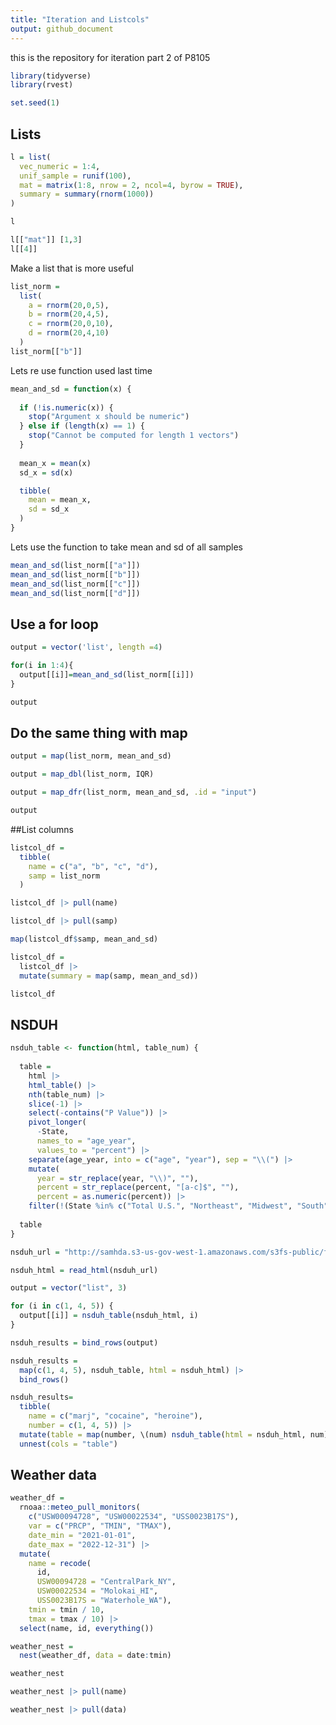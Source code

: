 ```yaml
---
title: "Iteration and Listcols"
output: github_document
---
```

this is the repository for iteration part 2 of P8105

```r
library(tidyverse)
library(rvest)

set.seed(1)

```

## Lists 
```r
l = list(
  vec_numeric = 1:4,
  unif_sample = runif(100),
  mat = matrix(1:8, nrow = 2, ncol=4, byrow = TRUE),
  summary = summary(rnorm(1000))
)

l

l[["mat"]] [1,3]
l[[4]]
```

Make a list that is more useful
```r
list_norm =
  list(
    a = rnorm(20,0,5),
    b = rnorm(20,4,5),
    c = rnorm(20,0,10),
    d = rnorm(20,4,10)
  )
list_norm[["b"]]
```

Lets re use function used last time
```r
mean_and_sd = function(x) {
  
  if (!is.numeric(x)) {
    stop("Argument x should be numeric")
  } else if (length(x) == 1) {
    stop("Cannot be computed for length 1 vectors")
  }
  
  mean_x = mean(x)
  sd_x = sd(x)

  tibble(
    mean = mean_x, 
    sd = sd_x
  )
}
```

Lets use the function to take mean and sd of all samples 
```r
mean_and_sd(list_norm[["a"]])
mean_and_sd(list_norm[["b"]])
mean_and_sd(list_norm[["c"]])
mean_and_sd(list_norm[["d"]])
```

## Use a for loop
```r
output = vector('list', length =4)

for(i in 1:4){
  output[[i]]=mean_and_sd(list_norm[[i]])
}

output
```

## Do the same thing with map
```r
output = map(list_norm, mean_and_sd)
```

```r
output = map_dbl(list_norm, IQR)
```

```r
output = map_dfr(list_norm, mean_and_sd, .id = "input")

output
```


##List columns

```r
listcol_df = 
  tibble(
    name = c("a", "b", "c", "d"),
    samp = list_norm
  )
```

```r
listcol_df |> pull(name)
```

```r
listcol_df |> pull(samp)
```

```r
map(listcol_df$samp, mean_and_sd)
```

```r
listcol_df = 
  listcol_df |> 
  mutate(summary = map(samp, mean_and_sd))

listcol_df
```

## NSDUH
```r
nsduh_table <- function(html, table_num) {
  
  table = 
    html |> 
    html_table() |> 
    nth(table_num) |>
    slice(-1) |> 
    select(-contains("P Value")) |>
    pivot_longer(
      -State,
      names_to = "age_year", 
      values_to = "percent") |>
    separate(age_year, into = c("age", "year"), sep = "\\(") |>
    mutate(
      year = str_replace(year, "\\)", ""),
      percent = str_replace(percent, "[a-c]$", ""),
      percent = as.numeric(percent)) |>
    filter(!(State %in% c("Total U.S.", "Northeast", "Midwest", "South", "West")))
  
  table
}

```

```r
nsduh_url = "http://samhda.s3-us-gov-west-1.amazonaws.com/s3fs-public/field-uploads/2k15StateFiles/NSDUHsaeShortTermCHG2015.htm"

nsduh_html = read_html(nsduh_url)

output = vector("list", 3)

for (i in c(1, 4, 5)) {
  output[[i]] = nsduh_table(nsduh_html, i)
}

nsduh_results = bind_rows(output)
```

```r
nsduh_results = 
  map(c(1, 4, 5), nsduh_table, html = nsduh_html) |> 
  bind_rows()
```

```r
nsduh_results= 
  tibble(
    name = c("marj", "cocaine", "heroine"),
    number = c(1, 4, 5)) |> 
  mutate(table = map(number, \(num) nsduh_table(html = nsduh_html, num))) |> 
  unnest(cols = "table")

```


## Weather data
```r
weather_df = 
  rnoaa::meteo_pull_monitors(
    c("USW00094728", "USW00022534", "USS0023B17S"),
    var = c("PRCP", "TMIN", "TMAX"), 
    date_min = "2021-01-01",
    date_max = "2022-12-31") |>
  mutate(
    name = recode(
      id, 
      USW00094728 = "CentralPark_NY", 
      USW00022534 = "Molokai_HI",
      USS0023B17S = "Waterhole_WA"),
    tmin = tmin / 10,
    tmax = tmax / 10) |>
  select(name, id, everything())
```

```r
weather_nest = 
  nest(weather_df, data = date:tmin)

weather_nest
```

```r
weather_nest |> pull(name)
```

```r
weather_nest |> pull(data)
```

